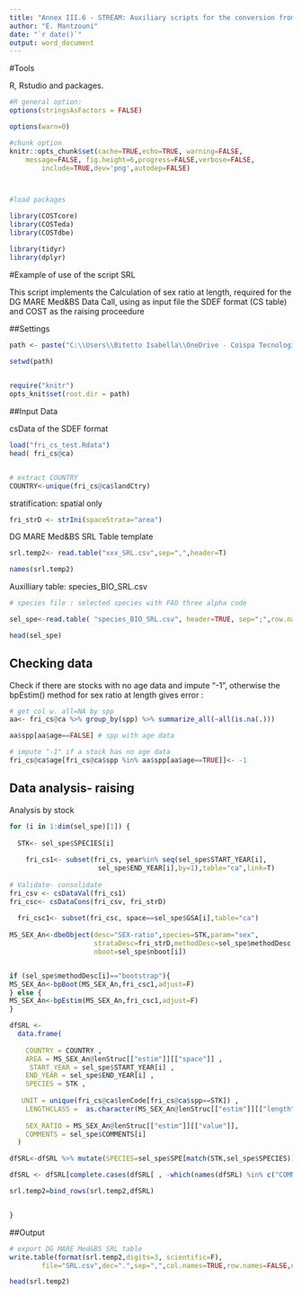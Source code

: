 ---
title: "Annex III.6 - STREAM: Auxiliary scripts for the conversion from the SDEF format to DG MARE Med&BS Data Call: Calculation of sex ratio at length using the COST methods (see COST User Manual- Chapter 12, for the full method description)"
author: "E. Mantzouni"
date: "`r date()`"
output: word_document
---


#Tools

R, Rstudio and packages.


```{r results='hide', message=FALSE, warning=FALSE}
#R general option:
options(stringsAsFactors = FALSE)

options(warn=0)

#chunk option
knitr::opts_chunk$set(cache=TRUE,echo=TRUE, warning=FALSE, 
	message=FALSE, fig.height=6,progress=FALSE,verbose=FALSE,
		include=TRUE,dev='png',autodep=FALSE)



#load packages

library(COSTcore)
library(COSTeda)
library(COSTdbe)

library(tidyr)
library(dplyr)
```


#Example of use of the script SRL

This script implements the  Calculation of  sex ratio at length, 
required for the DG MARE Med&BS Data Call, using as input file the SDEF format (CS table) and COST as the raising proceedure


##Settings

```{r data1}

path <- paste("C:\\Users\\Bitetto Isabella\\OneDrive - Coispa Tecnologia & Ricerca S.C.A.R.L\\MARE22\\STREAM\\FINAL REVISION OF DELIVERABLES\\SDEF_to_DG_MARE_MedBS", sep="") 

setwd(path)
  
```

```{r "setup", include=FALSE}
require("knitr")
opts_knit$set(root.dir = path)
```

##Input Data

csData of the SDEF format 

```{r data_in1}
load("fri_cs_test.Rdata")
head( fri_cs@ca)


# extract COUNTRY
COUNTRY<-unique(fri_cs@ca$landCtry)

```


 stratification: spatial only
```{r data_str}

fri_strD <- strIni(spaceStrata="area") 

```

DG MARE Med&BS SRL Table template

```{r data_in2}

srl.temp2<- read.table("xxx_SRL.csv",sep=",",header=T)

names(srl.temp2)
```


Auxilliary table:  species_BIO_SRL.csv


```{r data_in3}

# species file : selected species with FAO three alpha code

sel_spe<-read.table( "species_BIO_SRL.csv", header=TRUE, sep=";",row.names=NULL) 

head(sel_spe)

```


## Checking data

Check if there are stocks with no age data and impute "-1", otherwise the bpEstim() method for sex ratio at length gives error :

```{r data_check}

# get col w. all=NA by spp
aa<- fri_cs@ca %>% group_by(spp) %>% summarize_all(~all(is.na(.))) 

aa$spp[aa$age==FALSE] # spp with age data 

# impute "-1" if a stock has no age data
fri_cs@ca$age[fri_cs@ca$spp %in% aa$spp[aa$age==TRUE]]<- -1


```



## Data analysis- raising

Analysis by stock
```{r loop by stock}


for (i in 1:dim(sel_spe)[1]) {
  
  STK<- sel_spe$SPECIES[i]
  
    fri_cs1<- subset(fri_cs, year%in% seq(sel_spe$START_YEAR[i],
                      sel_spe$END_YEAR[i],by=1),table="ca",link=T)
   
# Validate- consolidate 
fri_csv <- csDataVal(fri_cs1)
fri_csc<- csDataCons(fri_csv, fri_strD)
  
  fri_csc1<- subset(fri_csc, space==sel_spe$GSA[i],table="ca")
  
MS_SEX_An<-dbeObject(desc="SEX-ratio",species=STK,param="sex",
                     strataDesc=fri_strD,methodDesc=sel_spe$methodDesc[i],
                     nboot=sel_spe$nboot[i])


if (sel_spe$methodDesc[i]=="bootstrap"){
MS_SEX_An<-bpBoot(MS_SEX_An,fri_csc1,adjust=F)
} else {
MS_SEX_An<-bpEstim(MS_SEX_An,fri_csc1,adjust=F)
}

dfSRL <-
  data.frame(
    
    COUNTRY = COUNTRY ,
    AREA = MS_SEX_An@lenStruc[["estim"]][["space"]] ,
     START_YEAR = sel_spe$START_YEAR[i] ,
    END_YEAR = sel_spe$END_YEAR[i] ,
    SPECIES = STK ,
  
   UNIT = unique(fri_cs@ca$lenCode[fri_cs@ca$spp==STK]) ,
    LENGTHCLASS =  as.character(MS_SEX_An@lenStruc[["estim"]][["length"]] ),
   
    SEX_RATIO = MS_SEX_An@lenStruc[["estim"]][["value"]],
    COMMENTS = sel_spe$COMMENTS[i] 
  )

dfSRL<-dfSRL %>% mutate(SPECIES=sel_spe$SPE[match(STK,sel_spe$SPECIES)])

dfSRL <- dfSRL[complete.cases(dfSRL[ , -which(names(dfSRL) %in% c("COMMENTS"))]),]

srl.temp2=bind_rows(srl.temp2,dfSRL)


}

```

##Output

```{r data_ou1}

# export DG MARE Med&BS SRL table
write.table(format(srl.temp2,digits=3, scientific=F),
        file="SRL.csv",dec=".",sep=",",col.names=TRUE,row.names=FALSE,na="-1")

head(srl.temp2)
```



